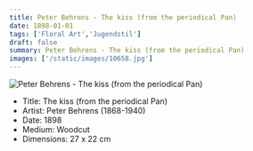 ```yaml
---
title: Peter Behrens - The kiss (from the periodical Pan)
date: 1898-01-01
tags: ['Floral Art','Jugendstil']
draft: false
summary: Peter Behrens - The kiss (from the periodical Pan)
images: ['/static/images/10658.jpg']
---
```


![Peter Behrens - The kiss (from the periodical Pan)](/static/images/10658.jpg)

* Title: The kiss (from the periodical Pan)
* Artist: Peter Behrens (1868-1940)
* Date: 1898
* Medium: Woodcut
* Dimensions: 27 x 22 cm


